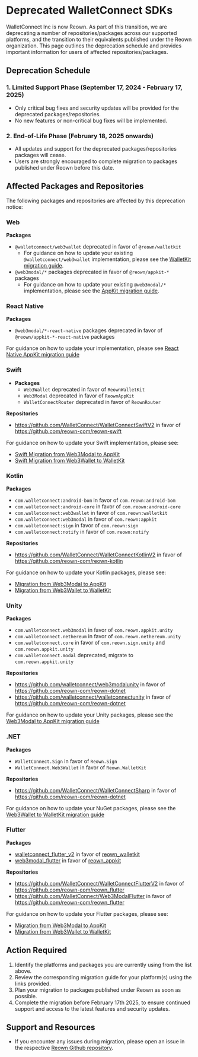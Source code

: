 # Deprecated WalletConnect SDKs

WalletConnect Inc is now Reown. As part of this transition, we are deprecating a number of repositories/packages
across our supported platforms, and the transition to their equivalents published under the Reown organization.
This page outlines the deprecation schedule and provides important information for users of affected repositories/packages.

## Deprecation Schedule

### 1. Limited Support Phase (September 17, 2024 - February 17, 2025)

- Only critical bug fixes and security updates will be provided for the deprecated packages/repositories.
- No new features or non-critical bug fixes will be implemented.

### 2. End-of-Life Phase (February 18, 2025 onwards)

- All updates and support for the deprecated packages/repositories packages will cease.
- Users are strongly encouraged to complete migration to packages published under Reown before this date.

## Affected Packages and Repositories

The following packages and repositories are affected by this deprecation notice:

### Web

**Packages**

- `@walletconnect/web3wallet` deprecated in favor of `@reown/walletkit`
  - For guidance on how to update your existing `@walletconnect/web3wallet` implementation, please see the [WalletKit migration guide](/walletkit/upgrade/from-web3wallet-web).
- `@web3modal/*` packages deprecated in favor of `@reown/appkit-*` packages
  - For guidance on how to update your existing `@web3modal/*` implementation, please see the [AppKit migration guide](/appkit/upgrade/to-reown-appkit-web).

### React Native

**Packages**

- `@web3modal/*-react-native` packages deprecated in favor of `@reown/appkit-*-react-native` packages

For guidance on how to update your implementation, please see [React Native AppKit migration guide](/appkit/upgrade/from-web3modal-react-native)

### Swift

- **Packages**
  - `Web3Wallet` deprecated in favor of `ReownWalletKit`
  - `Web3Modal` deprecated in favor of `ReownAppKit`
  - `WalletConnectRouter` deprecated in favor of `ReownRouter`

**Repositories**

- https://github.com/WalletConnect/WalletConnectSwiftV2 in favor of https://github.com/reown-com/reown-swift

For guidance on how to update your Swift implementation, please see:

- [Swift Migration from Web3Modal to AppKit](/appkit/upgrade/from-web3modal-ios)
- [Swift Migration from Web3Wallet to WalletKit](/walletkit/upgrade/from-web3wallet-ios)

### Kotlin

**Packages**

- `com.walletconnect:android-bom` in favor of `com.reown:android-bom`
- `com.walletconnect:android-core` in favor of `com.reown:android-core`
- `com.walletconnect:web3wallet` in favor of `com.reown:walletkit`
- `com.walletconnect:web3modal` in favor of `com.reown:appkit`
- `com.walletconnect:sign` in favor of `com.reown:sign`
- `com.walletconnect:notify` in favor of `com.reown:notify`

**Repositories**

- https://github.com/WalletConnect/WalletConnectKotlinV2 in favor of https://github.com/reown-com/reown-kotlin

For guidance on how to update your Kotlin packages, please see:

- [Migration from Web3Modal to AppKit](/appkit/upgrade/from-web3modal-android)
- [Migration from Web3Wallet to WalletKit](/walletkit/upgrade/from-web3wallet-android)

### Unity

**Packages**

- `com.walletconnect.web3modal` in favor of `com.reown.appkit.unity`
- `com.walletconnect.nethereum` in favor of `com.reown.nethereum.unity`
- `com.walletconnect.core` in favor of `com.reown.sign.unity` and `com.reown.appkit.unity`
- `com.walletconnect.modal` deprecated, migrate to `com.reown.appkit.unity`

**Repositories**

- https://github.com/walletconnect/web3modalunity in favor of https://github.com/reown-com/reown-dotnet
- https://github.com/walletconnect/walletconnectunity in favor of https://github.com/reown-com/reown-dotnet

For guidance on how to update your Unity packages, please see the [Web3Modal to AppKit migration guide](/appkit/upgrade/from-web3modal-unity)

### .NET

**Packages**

- `WalletConnect.Sign` in favor of `Reown.Sign`
- `WalletConnect.Web3Wallet` in favor of `Reown.WalletKit`

**Repositories**

- https://github.com/WalletConnect/WalletConnectSharp in favor of https://github.com/reown-com/reown-dotnet

For guidance on how to update your NuGet packages, please see the [Web3Wallet to WalletKit migration guide](/walletkit/upgrade/from-web3wallet-unity)

### Flutter

**Packages**

- [walletconnect_flutter_v2](https://pub.dev/packages/walletconnect_flutter_v2) in favor of [reown_walletkit](https://pub.dev/packages/reown_walletkit)
- [web3modal_flutter](https://pub.dev/packages/walletconnect_flutter_v2) in favor of [reown_appkit](https://pub.dev/packages/reown_appkit)

**Repositories**

- https://github.com/WalletConnect/WalletConnectFlutterV2 in favor of https://github.com/reown-com/reown_flutter
- https://github.com/WalletConnect/Web3ModalFlutter in favor of https://github.com/reown-com/reown_flutter

For guidance on how to update your Flutter packages, please see:

- [Migration from Web3Modal to AppKit](/appkit/upgrade/from-web3modal-flutter)
- [Migration from Web3Wallet to WalletKit](/walletkit/upgrade/from-web3wallet-flutter)

## Action Required

1. Identify the platforms and packages you are currently using from the list above.
2. Review the corresponding migration guide for your platform(s) using the links provided.
3. Plan your migration to packages published under Reown as soon as possible.
4. Complete the migration before February 17th 2025, to ensure continued support and access to the latest features and security updates.

## Support and Resources

- If you encounter any issues during migration, please open an issue in the respective [Reown Github repository](https://github.com/reown-com).
